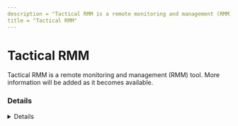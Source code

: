 ```yaml
---
description = "Tactical RMM is a remote monitoring and management (RMM) tool. More information will be added as it becomes available."
title = "Tactical RMM"
---
```




# Tactical RMM

Tactical RMM is a remote monitoring and management (RMM) tool. More information will be added as it becomes available.

### Details
<Details author={""}
         category={""}
         created={""}
         website={""}
         lastModified={"2/14/2024"}
         privileges={""}
         free={ "" }
         verification={""}
/>

#### Installation Paths
<Card code={ ["tacticalrmm.exe", "tacticalrmm.exe"] }/>





### Forensic Artifacts




#### Network Artifacts
<EuiSpacer size="xl"/>
<NetworkArtifactsTable data={ [{"Description": "Known remote domains", "Domains": ["login.tailscale.com", "login.tailscale.com", "docs.tacticalrmm.com"], "Ports": []}] }/>




### Detections
- Detects potential network activity of Tactical RMM RMM tool
  - [Sigma Rule](https://github.com/magicsword-io/LOLRMM/blob/main/detections/sigma/tactical_rmm_network_sigma.yml)
- Detects potential processes activity of Tactical RMM RMM tool
  - [Sigma Rule](https://github.com/magicsword-io/LOLRMM/blob/main/detections/sigma/tactical_rmm_processes_sigma.yml)

### References
- [docs.tacticalrmm.com](docs.tacticalrmm.com)

